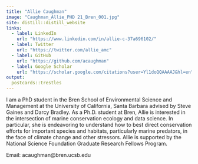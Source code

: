 ```yaml
---
title: "Allie Caughman"
image: "Caughman_Allie_PHD 21_Bren_001.jpg"
site: distill::distill_website
links:
  - label: LinkedIn
    url: "https://www.linkedin.com/in/allie-c-37a696102/"
  - label: Twitter
    url: "https://twitter.com/allie_amc"
  - label: GitHub
    url: "https://github.com/acaughman"
  - label: Google Scholar
    url: "https://scholar.google.com/citations?user=Yl1doQQAAAAJ&hl=en"
output:
  postcards::trestles
---
```

 
I am a PhD student in the Bren School of Environmental Science and Management at the University of California, Santa Barbara advised by Steve Gaines and Darcy Bradley. As a Ph.D. student at Bren, Allie is interested in the intersection of marine conservation ecology and data science. In particular, she is endeavoring to understand how to best direct conservation efforts for important species and habitats, particularly marine predators, in the face of climate change and other stressors. Allie is supported by the National Science Foundation Graduate Research Fellows Program.

Email: acaughman@bren.ucsb.edu